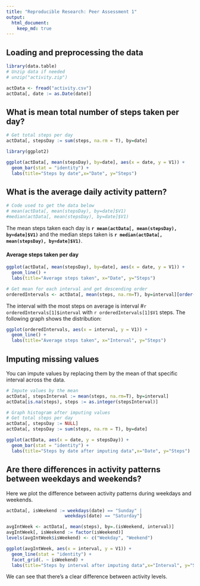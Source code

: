 ```yaml
---
title: "Reproducible Research: Peer Assessment 1"
output: 
  html_document:
    keep_md: true
---
```



## Loading and preprocessing the data
```r
library(data.table)
# Unzip data if needed
# unzip("activity.zip")

actData <- fread("activity.csv")
actData[, date := as.Date(date)]
```

## What is mean total number of steps taken per day?
```r
# Get total steps per day
actData[, stepsDay := sum(steps, na.rm = T), by=date]

library(ggplot2)

ggplot(actData[, mean(stepsDay), by=date], aes(x = date, y = V1)) +
  geom_bar(stat = "identity") +
  labs(title="Steps by date",x="Date", y="Steps")
```


## What is the average daily activity pattern?

```r
# Code used to get the data below
# mean(actData[, mean(stepsDay), by=date]$V1)
#median(actData[, mean(stepsDay), by=date]$V1)
```

The mean steps taken each day is **`r mean(actData[, mean(stepsDay), by=date]$V1)`** and the
median steps taken is **`r median(actData[, mean(stepsDay), by=date]$V1)`**.


#### Average steps taken per day

```r
ggplot(actData[, mean(stepsDay), by=date], aes(x = date, y = V1)) +
  geom_line() +
  labs(title="Average steps taken", x="Date", y="Steps")
```

```r
# Get mean for each interval and get descending order
orderedIntervals <- actData[, mean(steps, na.rm=T), by=interval][order(-V1),]
```

The interval with the most steps on average is interval \#`r orderedIntervals[1]$interval` with `r orderedIntervals[1]$V1` steps. The following graph shows the distribution:

```r
ggplot(orderedIntervals, aes(x = interval, y = V1)) +
  geom_line() +
  labs(title="Average steps taken", x="Interval", y="Steps")
```

## Imputing missing values

You can impute values by replacing them by the mean of that specific interval across the data.

```r
# Impute values by the mean
actData[, stepsInterval := mean(steps, na.rm=T), by=interval]
actData[is.na(steps), steps := as.integer(stepsInterval)]

# Graph histogram after imputing values
# Get total steps per day
actData[, stepsDay := NULL]
actData[, stepsDay := sum(steps, na.rm = T), by=date]

ggplot(actData, aes(x = date, y = stepsDay)) +
  geom_bar(stat = "identity") +
  labs(title="Steps by date after imputing data",x="Date", y="Steps")
```

## Are there differences in activity patterns between weekdays and weekends?

Here we plot the difference between activity patterns during weekdays and weekends.

```r
actData[, isWeekend := weekdays(date) == "Sunday" |
                      weekdays(date) == "Saturday"]

avgIntWeek <- actData[, mean(steps), by=.(isWeekend, interval)]
avgIntWeek[, isWeekend := factor(isWeekend)]
levels(avgIntWeek$isWeekend) <- c("Weekday", "Weekend")

ggplot(avgIntWeek, aes(x = interval, y = V1)) +
  geom_line(stat = "identity") +
  facet_grid(. ~ isWeekend) +
  labs(title="Steps by interval after imputing data",x="Interval", y="Steps")
```

We can see that there's a clear difference between activity levels.



